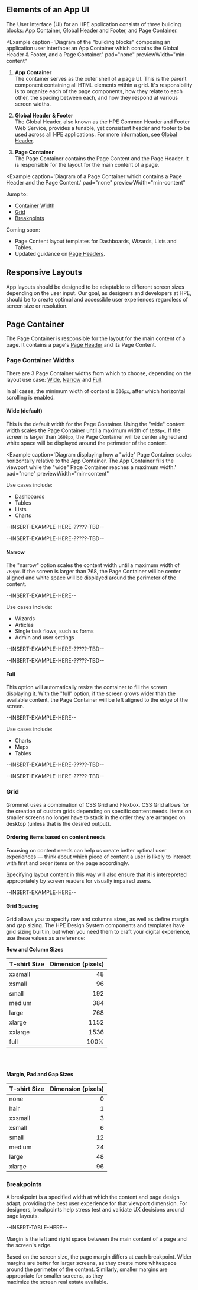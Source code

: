 
## Elements of an App UI
The User Interface (UI) for an HPE application consists of three 
building blocks: App Container, Global Header and Footer, and 
Page Container.

<Example
  caption='Diagram of the "building blocks" composing an application 
    user interface: an App Container which contains the Global Header & Footer, and 
    a Page Container.'
  pad="none"
  previewWidth="min-content"
>
  <AppAnatomy />
</Example>

1. **App Container**  
The container serves as the outer shell of a page UI. This is the 
parent component containing all HTML elements within a grid. It's 
responsibility is to organize each of the page components, how they 
relate to each other, the spacing between each, and how they respond 
at various screen widths.

2. **Global Header & Footer**  
The Global Header, also known as the HPE Common Header and Footer 
Web Service, provides a tunable, yet consistent header and footer 
to be used across all HPE applications. For more information, see 
[Global Header](/templates/global-header).

3. **Page Container**  
The Page Container contains the Page Content and the Page Header. 
It is responsible for the layout for the main content of a page. 

<Example
  caption='Diagram of a Page Container which contains a Page Header 
    and the Page Content.'
  pad="none"
  previewWidth="min-content"
>
  <PageAnatomy />
</Example>

Jump to:
- [Container Width](#page-container-widths)
- [Grid](#grid)
- [Breakpoints](#breakpoints)

Coming soon:
- Page Content layout templates for Dashboards, Wizards, Lists and Tables.
- Updated guidance on [Page Headers](/components/header#page-header).

## Responsive Layouts
App layouts should be designed to be adaptable to different screen sizes 
depending on the user input. Our goal, as designers and developers at HPE, 
should be to create optimal and accessible user experiences regardless of 
screen size or resolution.

## Page Container
The Page Container is responsible for the layout for the main content of a page.
It contains a page's [Page Header](/components/header#header-for-a-single-page) 
and its Page Content.

### Page Container Widths
There are 3 Page Container widths from which to choose, depending on 
the layout use case: [Wide](#wide-default), [Narrow](#narrow) and [Full](#full). 

In all cases, the minimum width of content is `336px`, after which horizontal 
scrolling is enabled.

#### Wide (default)
This is the default width for the Page Container. Using the "wide" content width 
scales the Page Container until a maximum width of `1608px`. If the screen is 
larger than `1608px`, the Page Container will be center aligned and white space 
will be displayed around the perimeter of the content. 

<Example
  caption='Diagram displaying how a "wide" Page Container scales horizontally relative to 
    the App Container. The App Container fills the viewport while the "wide" 
    Page Container reaches a maximum width.'
  pad="none"
  previewWidth="min-content"
>
  <PageContainerWide />
</Example>

Use cases include:
- Dashboards 
- Tables 
- Lists
- Charts

--INSERT-EXAMPLE-HERE-?????-TBD--

--INSERT-EXAMPLE-HERE-?????-TBD--

#### Narrow
The "narrow" option scales the content width until a maximum width of `768px`. 
If the screen is larger than 768, the Page Container will be center aligned 
and white space will be displayed around the perimeter of the content. 

--INSERT-EXAMPLE-HERE--

Use cases include:
- Wizards 
- Articles 
- Single task flows, such as forms
- Admin and user settings

--INSERT-EXAMPLE-HERE-?????-TBD--

--INSERT-EXAMPLE-HERE-?????-TBD--

#### Full
This option will automatically resize the container to fill the 
screen displaying it. With the "full" option, if the screen grows wider 
than the available content, the Page Container will be left aligned to 
the edge of the screen.

--INSERT-EXAMPLE-HERE--

Use cases include:
- Charts 
- Maps 
- Tables

--INSERT-EXAMPLE-HERE-?????-TBD--

--INSERT-EXAMPLE-HERE-?????-TBD--

### Grid
Grommet uses a combination of CSS Grid and Flexbox. CSS Grid 
allows for the creation of custom grids depending on specific 
content needs. Items on smaller screens no longer have to stack 
in the order they are arranged on desktop (unless that is the 
desired output). 

#### Ordering items based on content needs
Focusing on content needs can help us create better optimal user 
experiences &mdash; think about which piece of content a user is likely 
to interact with first and order items on the page accordingly. 

Specifying layout content in this way will also ensure that it 
is interepreted appropriately by screen readers for visually 
impaired users.

--INSERT-EXAMPLE-HERE--

#### Grid Spacing
Grid allows you to specify row and columns sizes, as well as define 
margin and gap sizing. The HPE Design System components and templates 
have grid sizing built in, but when you need them to craft your digital 
experience, use these values as a reference:

**Row and Column Sizes**  

| T-shirt Size | Dimension (pixels) |
| ------------ | -----------------: |
| xxsmall      | 48   |
| xsmall       | 96   |  
| small        | 192  |  
| medium       | 384  |  
| large        | 768  |  
| xlarge       | 1152 |  
| xxlarge      | 1536 |  
| full         | 100% |  

<br />
<br />

**Margin, Pad and Gap Sizes**  

| T-shirt Size | Dimension (pixels) |
| ------------ | -----------------: |
| none         | 0  |   
| hair         | 1  |   
| xxsmall      | 3  |   
| xsmall       | 6  |   
| small        | 12 |   
| medium       | 24 |   
| large        | 48 |   
| xlarge       | 96 | 

### Breakpoints
A breakpoint is a specified width at which the content and page 
design adapt, providing the best user experience for that viewport 
dimension. For designers, breakpoints help stress test and 
validate UX decisions around page layouts.

--INSERT-TABLE-HERE--

Margin is the left and right space between the main content of a 
page and the screen's edge.

Based on the screen size, the page margin differs at each 
breakpoint. Wider margins are better for larger screens, as they 
create more whitespace around the perimeter of the content. Similarly, 
smaller margins are appropriate for smaller screens, as they  
maximize the screen real estate available.